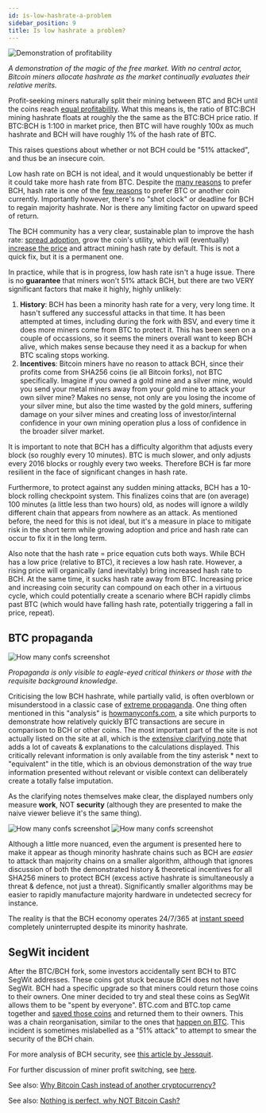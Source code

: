 ```yaml
---
id: is-low-hashrate-a-problem
sidebar_position: 9
title: Is low hashrate a problem?
---
```




<img src={profitabilityUrl} alt="Demonstration of profitability" />

_A demonstration of the magic of the free market. With no central actor, Bitcoin miners allocate hashrate as the market continually evaluates their relative merits._

Profit-seeking miners naturally split their mining between BTC and BCH until the coins reach [equal profitability](https://cash.coin.dance/blocks/profitability). What this means is, the ratio of BTC:BCH mining hashrate floats at roughly the the same as the BTC:BCH price ratio. If BTC:BCH is 1:100 in market price, then BTC will have roughly 100x as much hashrate and BCH will have roughly 1% of the hash rate of BTC.

This raises questions about whether or not BCH could be "51% attacked", and thus be an insecure coin.

Low hash rate on BCH is not ideal, and it would unquestionably be better if it could take more hash rate from BTC. Despite the [many reasons](/faqs/BCH/why-bitcoin-cash) to prefer BCH, hash rate is one of the [few reasons](/faqs/BCH/why-not-bitcoin-cash) to prefer BTC or another coin currently. Importantly however, there's no "shot clock" or deadline for BCH to regain majority hashrate. Nor is there any limiting factor on upward speed of return.

The BCH community has a very clear, sustainable plan to improve the hash rate: [spread adoption](/faqs/BCH/is-bch-spreading), grow the coin's utility, which will (eventually) [increase the price](/faqs/BCH-vs-BTC/if-bch-is-so-great-why-is-the-price-low) and attract mining hash rate by default. This is not a quick fix, but it is a permanent one.

In practice, while that is in progress, low hash rate isn't a huge issue. There is no **guarantee** that miners won't 51% attack BCH, but there are two VERY significant factors that make it highly, highly unlikely:

1. **History**: BCH has been a minority hash rate for a very, very long time. It hasn't suffered any successful attacks in that time. It has been attempted at times, including during the fork with BSV, and every time it does more miners come from BTC to protect it. This has been seen on a couple of occassions, so it seems the miners overall want to keep BCH alive, which makes sense because they need it as a backup for when BTC scaling stops working.
2. **Incentives**: Bitcoin miners have no reason to attack BCH, since their profits come from SHA256 coins (ie all Bitcoin forks), not BTC specifically. Imagine if you owned a gold mine and a silver mine, would you send your metal miners away from your gold mine to attack your own silver mine? Makes no sense, not only are you losing the income of your silver mine, but also the time wasted by the gold miners, suffering damage on your silver mines and creating loss of investor/internal confidence in your own mining operation plus a loss of confidence in the broader silver market.

It is important to note that BCH has a difficulty algorithm that adjusts every block (so roughly every 10 minutes). BTC is much slower, and only adjusts every 2016 blocks or roughly every two weeks. Therefore BCH is far more resilient in the face of significant changes in hash rate.

Furthermore, to protect against any sudden mining attacks, BCH has a 10-block rolling checkpoint system. This finalizes coins that are (on average) 100 minutes (a little less than two hours) old, as nodes will ignore a wildly different chain that appears from nowhere as an attack. As mentioned before, the need for this is not ideal, but it's a measure in place to mitigate risk in the short term while growing adoption and price and hash rate can occur to fix it in the long term.

Also note that the hash rate = price equation cuts both ways. While BCH has a low price (relative to BTC), it recieves a low hash rate. However, a rising price will organically (and inevitably) bring increased hash rate to BCH. At the same time, it sucks hash rate away from BTC. Increasing price and increasing coin security can compound on each other in a virtuous cycle, which could potentially create a scenario where BCH rapidly climbs past BTC (which would have falling hash rate, potentially triggering a fall in price, repeat).

## BTC propaganda

<img src={howManyConfsUrl} alt="How many confs screenshot" />

_Propaganda is only visible to eagle-eyed critical thinkers or those with the requisite background knowledge._

Criticising the low BCH hashrate, while partially valid, is often overblown or misunderstood in a classic case of [extreme propaganda](/faqs/BCH-vs-BTC/why-is-there-so-much-propaganda-in-btc). One thing often mentioned in this "analysis" is [howmanyconfs.com](https://howmanyconfs.com/), a site which purports to demonstrate how relatively quickly BTC transactions are secure in comparison to BCH or other coins. The most important part of the site is not actually listed on the site at all, which is the [extensive clarifying note](https://github.com/lukechilds/howmanyconfs.com/blob/master/README.md#how-are-these-values-calculated) that adds a lot of caveats & explanations to the calculations displayed. This critically relevant information is only available from the tiny asterisk * next to "equivalent" in the title, which is an obvious demonstration of the way true information presented without relevant or visible context can deliberately create a totally false imputation.

As the clarifying notes themselves make clear, the displayed numbers only measure **work**, NOT **security** (although they are presented to make the naive viewer believe it's the same thing).

<img src={howManyConfs1Url} alt="How many confs screenshot" />

<img src={howManyConfs2Url} alt="How many confs screenshot" />

Although a little more nuanced, even the argument is presented here to make it appear as though minority hashrate chains such as BCH are *easier* to attack than majority chains on a smaller algorithm, although that ignores discussion of both the demonstrated history & theoretical incentives for all SHA256 miners to protect BCH (excess active hashrate is simultaneously a threat & defence, not just a threat). Significantly smaller algorithms may be easier to rapidly manufacture majority hardware in undetected secrecy for instance.

The reality is that the BCH economy operates 24/7/365 at [instant speed](/faqs/Tech/what-is-0-conf) completely uninterrupted despite its minority hashrate.

## SegWit incident

After the BTC/BCH fork, some investors accidentally sent BCH to BTC SegWit addresses. These coins got stuck because BCH does not have SegWit. BCH had a specific upgrade so that miners could return those coins to their owners. One miner decided to try and steal these coins as SegWit allows them to be "spent by everyone". BTC.com and BTC.top came together and [saved those coins](https://blog.coinbase.com/a-deep-dive-into-the-recent-bch-hard-fork-incident-2ee14132f435) and returned them to their owners. This was a chain reorganisation, similar to the ones that [happen on BTC](https://www.coindesk.com/tech/2021/01/21/the-bitcoin-double-spend-that-never-happened/). This incident is sometimes mislabelled as a "51% attack" to attempt to smear the security of the BCH chain.

For more analysis of BCH security, see [this article by Jessquit](https://read.cash/@Jessquit/debunking-btc-is-more-secure-than-bch-e77527a9).

For further discussion of miner profit switching, see [here](https://www.reddit.com/r/btc/comments/14p581h/does_hashrate_follow_price_do_crypto_miners_truly/).

See also: [Why Bitcoin Cash instead of another cryptocurrency?](/faqs/BCH/why-bitcoin-cash)

See also: [Nothing is perfect, why NOT Bitcoin Cash?](/faqs/BCH/why-not-bitcoin-cash)
